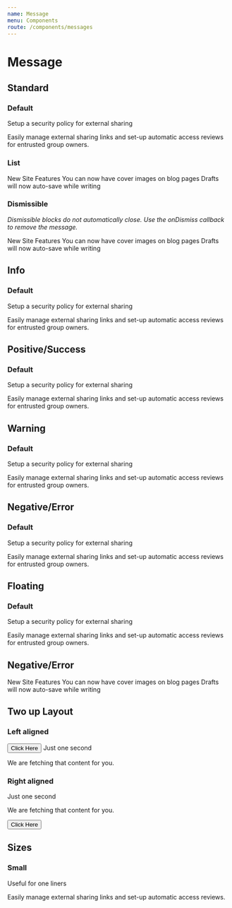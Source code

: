 ```yaml
---
name: Message
menu: Components
route: /components/messages
---
```




# Message

## Standard

### Default

<Playground>
    <Message>
        <Message.Header>Setup a security policy for external sharing</Message.Header>
        <p>Easily manage external sharing links and set-up automatic access reviews for entrusted group owners.</p>
    </Message>
</Playground>

### List

<Playground>
    <Message>
        <Message.Header>New Site Features</Message.Header>
        <Message.List>
            <Message.Item>You can now have cover images on blog pages</Message.Item>
            <Message.Item>Drafts will now auto-save while writing</Message.Item>
        </Message.List>
    </Message>
</Playground>

### Dismissible

_Dismissible blocks do not automatically close. Use the onDismiss callback to remove the message._

<Playground>
    <Message onDismiss>
        <Message.Header>New Site Features</Message.Header>
        <Message.List>
            <Message.Item>You can now have cover images on blog pages</Message.Item>
            <Message.Item>Drafts will now auto-save while writing</Message.Item>
        </Message.List>
    </Message>
</Playground>

## Info

### Default

<Playground>
    <Message info>
        <Message.Header>Setup a security policy for external sharing</Message.Header>
        <p>Easily manage external sharing links and set-up automatic access reviews for entrusted group owners.</p>
    </Message>
</Playground>

## Positive/Success

### Default

<Playground>
    <Message positive>
        <Message.Header>Setup a security policy for external sharing</Message.Header>
        <p>Easily manage external sharing links and set-up automatic access reviews for entrusted group owners.</p>
    </Message>
</Playground>

## Warning

### Default

<Playground>
    <Message warning>
        <Message.Header>Setup a security policy for external sharing</Message.Header>
        <p>Easily manage external sharing links and set-up automatic access reviews for entrusted group owners.</p>
    </Message>
</Playground>

## Negative/Error

### Default

<Playground>
    <Message negative>
        <Message.Header>Setup a security policy for external sharing</Message.Header>
        <p>Easily manage external sharing links and set-up automatic access reviews for entrusted group owners.</p>
    </Message>
</Playground>

## Floating

### Default

<Playground>
    <Message floating>
        <Message.Header>Setup a security policy for external sharing</Message.Header>
        <p>Easily manage external sharing links and set-up automatic access reviews for entrusted group owners.</p>
    </Message>
</Playground>

## Negative/Error

<Playground>
    <Message>
        <Message.Header>New Site Features</Message.Header>
        <Message.List>
            <Message.Item>You can now have cover images on blog pages</Message.Item>
            <Message.Item>Drafts will now auto-save while writing</Message.Item>
        </Message.List>
    </Message>
</Playground>

## Two up Layout

### Left aligned

<Playground>
    <Message icon>
        <Button>Click Here</Button>
        <Message.Content>
            <Message.Header>Just one second</Message.Header>
            <p>We are fetching that content for you.</p>
        </Message.Content>
    </Message>
</Playground>

### Right aligned

<Playground>
    <Message icon>
        <Message.Content>
            <Message.Header>Just one second</Message.Header>
            <p>We are fetching that content for you.</p>
        </Message.Content>
        <Button>Click Here</Button>
    </Message>
</Playground>

## Sizes

### Small

Useful for one liners

<Playground>
    <Message size="small">
        <p className="fw6">Easily manage external sharing links and set-up automatic access reviews.</p>
    </Message>
</Playground>
